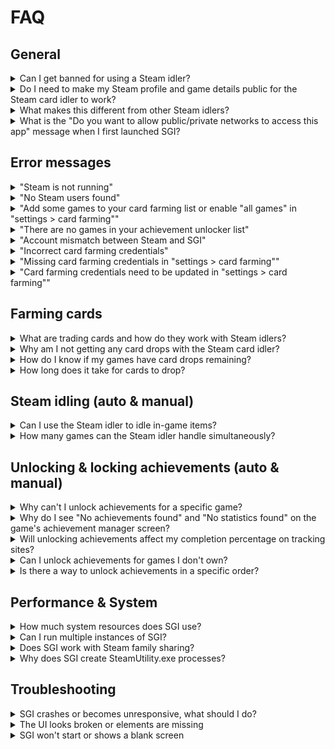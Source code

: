 # FAQ

## General

<details>
    <summary>Can I get banned for using a Steam idler?</summary>
    > No, SGI uses Steam's official API and interacts with Steam just like normal gaming activity. Our Steam idling technology is completely safe and compliant.
</details>

<details>
    <summary>Do I need to make my Steam profile and game details public for the Steam card idler to work?</summary>
    > Yes. For some features to function correctly SGI requires your Steam profile and game details to be set to public in your [privacy settings](https://steamcommunity.com/id/undefined/edit/settings)
</details>

<details>
    <summary>What makes this different from other Steam idlers?</summary>
    > SGI combines multiple Steam idling features into one modern application. Unlike other Steam idlers, it offers card farming, achievement management, and playtime boosting in a single, user-friendly interface.
</details>

<details>
    <summary>What is the "Do you want to allow public/private networks to access this app" message when I first launched SGI?</summary>
    > SGI needs to handle multiple inbound/outbound HTTP requests to fetch data from Steam. For SGI to function correctly you will need to accept this prompt
    >
    > If you declined the prompt already, you will need to add SGI as an allowed app in Windows Defender Firewall:
    >
    > 1. Open the Windows Control Panel
    > 2. Go to System and Security > Windows Defender Firewall
    > 3. Click on "Allow an app or feature through Windows Defender Firewall"
    > 4. Click "Change settings" then "Add another app..." and then "Browse"
    > 5. Navigate to the install directory of the app you want to add, select it, and click "Open"
    > 6. Check the boxes for "Private" and/or "Public" networks as needed
    > 7. Click "OK" to save the changes
</details>

## Error messages

<details>
    <summary>"Steam is not running"</summary>
    > Most features of SGI require the Steam client to be running, and you must be signed in to the same account you are currently logged in to SGI with
</details>

<details>
    <summary>"No Steam users found"</summary>
    > * The Steam client needs to be installed
    > * You need to be signed in to at least one Steam account in the Steam client
    > * SGI failed to find the install directory for Steam. Try reinstalling Steam in its default location `C:\Program Files (x86)\Steam`
    >
    > SGI will automatically search for the Steam install directory by referencing Windows registry keys. Make sure the registry keys are correct by following these steps:
    > 1. Press `WinKey + S` to open the search bar
    > 2. Type `Registry Editor` and press `Enter` to open the Registry Editor
    > 3. Navigate to `HKEY_CURRENT_USER\Software\Valve\Steam` and make sure the value of `SteamPath` is set to the correct path of your Steam installation
    > 4. If the value is not set to the correct path of your Steam installation, you can manually set it by right-clicking on `SteamPath`, selecting `Modify`, and entering the correct path (e.g., `C:\Program Files (x86)\Steam`)
    > 5. Close the Registry Editor and restart SGI
</details>

<details>
    <summary>"Add some games to your card farming list or enable "all games" in "settings > card farming""</summary>
    > Your `card farming list` is empty. You either need to add games to the list by following [these steps](/docs/features/card-farming), or enable the `all games` setting in [Settings > Card Farming](/docs/settings/card-farming)
</details>

<details>
    <summary>"There are no games in your achievement unlocker list"</summary>
    > Your `achievement unlocker list` is empty. You can add games to your list by following [these steps](/docs/features/achievement-unlocker)
</details>

<details>
    <summary>"Account mismatch between Steam and SGI"</summary>
    > You are logged in to the Steam client with a different account than you are using in SGI. Most features in SGI require you to be logged in to the same account in both the Steam client and SGI
</details>

<details>
    <summary>"Incorrect card farming credentials"</summary>
    > * You have entered the incorrect cookies. Follow the steps found in the [Steam Credentials](/docs/steam-credentials) section
    > * Steam accounts with [Family View](https://store.steampowered.com/parental/) _(parental restrictions)_ enabled will also have a `steamParental` cookie that needs to be saved in SGI's settings
    > * In some cases, Steam accounts might have a `steamMachineAuth` cookie that needs to be saved in SGI's settings
</details>

<details>
    <summary>"Missing card farming credentials in "settings > card farming""</summary>
    > SGI requires your Steam community credentials for the account that you plan to farm cards on to see if games in your library have card drops remaining or not. Read the [Steam Credentials](/docs/steam-credentials) section for more information
</details>

<details>
    <summary>"Card farming credentials need to be updated in "settings > card farming""</summary>
    > From time to time the cookies you supply to SGI will expire for several reasons and they will need to be updated. Follow the [Steam Credentials](/docs/steam-credentials) steps to get the updated cookies
</details>

## Farming cards

<details>
    <summary>What are trading cards and how do they work with Steam idlers?</summary>
    > This is covered in great detail in [Steam's Trading Cards FAQ](https://steamcommunity.com/tradingcards/faq). Our Steam trading card idler automates the process of collecting these cards through Steam idle functionality.
</details>

<details>
    <summary>Why am I not getting any card drops with the Steam card idler?</summary>
    > * You can only receive a limited amount of card drops per game, check "How do I know if my games have card drops remaining?" below for more information
    > * New accounts, accounts with recently refunded games, or accounts with [other restrictions](https://help.steampowered.com/en/faqs/view/71D3-35C2-AD96-AA3A) might experience a delay of up to 3 hours before receiving their first card drop, or even no card drops at all
    > * You must be connected to the internet and signed in to the Steam client
    > * Free-to-play (F2P) games typically require in-game purchases to drop cards
    > * You need to own the game on your account. It can't be a family-shared game
    > * Games must not be [marked as private](https://help.steampowered.com/en/faqs/view/1150-C06F-4D62-4966)
    > * Paid games earned from promotions typically won't drop cards
</details>

<details>
    <summary>How do I know if my games have card drops remaining?</summary>
    > 1. Go to your Steam profile
    > 2. Click on `Badges`
    > 3. Scroll down, or press `CTRL+F` to search for the game's title
    > 4. In the top-right of the game card, you will see either `X card drops remaining` or `no card drops remaining`
</details>

<details>
    <summary>How long does it take for cards to drop?</summary>
    > Card drop timers can be different for every game. The developer sets them and they can vary from 15 minutes to 1 hour
</details>

## Steam idling (auto & manual)

<details>
    <summary>Can I use the Steam idler to idle in-game items?</summary>
    > No. SGI cannot idle in-game items as it doesn't run an instance of the game. A feature like this could also be seen as exploiting in most game's ToS
</details>

<details>
    <summary>How many games can the Steam idler handle simultaneously?</summary>
    > You can idle a max of 32 games simultaneously with our Steam idling technology. This is the same limit used when farming cards
</details>

## Unlocking & locking achievements (auto & manual)

<details>
    <summary>Why can't I unlock achievements for a specific game?</summary>
    > While most achievements for most games can be unlocked with SGI, some can't be. Some games contain `protected` achievements and statistics that can only be modified by official game servers. [Learn more](https://partner.steamgames.com/doc/features/achievements#game_server_stats:~:text=Stats%20and%20achievements%20that%20are%20settable%20by%20game%20servers%20cannot%20be%20set%20by%20clients.)
</details>

<details>
    <summary>Why do I see "No achievements found" and "No statistics found" on the game's achievement manager screen?</summary>
    > * The game you are trying to view achievements for does not have any achievements
    > * Your 'Game Details' are set to private in your Steam profile settings
</details>

<details>
    <summary>Will unlocking achievements affect my completion percentage on tracking sites?</summary>
    > Yes, achievements unlocked with SGI will count toward your completion percentage on sites like Steam, TrueSteamAchievements, SteamHunters, and others that track Steam achievements.
</details>

<details>
    <summary>Can I unlock achievements for games I don't own?</summary>
    > No, you can only unlock achievements for games that are owned by your Steam account. The game must be in your library.
</details>

<details>
    <summary>Is there a way to unlock achievements in a specific order?</summary>
    > Currently, SGI unlocks achievements randomly within your configured time range. There's no built-in way to specify a custom order, but you can manually unlock specific achievements using the Achievement Manager.
</details>

## Performance & System

<details>
    <summary>How much system resources does SGI use?</summary>
    > SGI is lightweight and uses minimal system resources. The main application typically uses less than 100MB of RAM. When idling games, external SteamUtility processes are created, each using around 10-20MB of RAM and minimal CPU.
</details>

<details>
    <summary>Can I run multiple instances of SGI?</summary>
    > Yes, you can run multiple instances of SGI to manage different Steam accounts or to unlock achievements for multiple games simultaneously. Each instance must be configured for a different Steam account.
</details>

<details>
    <summary>Does SGI work with Steam family sharing?</summary>
    > SGI works with your own games, but has limitations with family-shared games. You cannot idle or manage achievements for games that are shared with you from another account. You can only manage games you own directly.
</details>

<details>
    <summary>Why does SGI create SteamUtility.exe processes?</summary>
    > SteamUtility.exe processes are created to communicate with Steam and simulate game activity. These are external helper processes that are automatically managed by SGI - they start when needed and close when games stop being idled.
</details>

## Troubleshooting

<details>
    <summary>SGI crashes or becomes unresponsive, what should I do?</summary>
    > 1. Check the logs in `%appdata%/roaming/com.zevnda.steam-game-idler` for error messages
    > 2. Restart SGI and Steam
    > 3. Make sure you're running the latest version of SGI
    > 4. If the issue persists, report it on the GitHub issues page with your log files
</details>

<details>
    <summary>The UI looks broken or elements are missing</summary>
    > 1. Try restarting SGI
    > 2. Clear your browser cache if using a web version
    > 3. Check if you're running any screen scaling that might affect the UI
    > 4. Try switching themes in Settings > General
</details>

<details>
    <summary>SGI won't start or shows a blank screen</summary>
    > 1. Make sure Steam is installed and running
    > 2. Run SGI as administrator
    > 3. Check Windows Defender or antivirus isn't blocking SGI
    > 4. Reinstall SGI if the problem persists
</details>